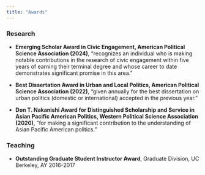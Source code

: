 ```yaml
---
title: "Awards"
---
```


### Research

*  **Emerging Scholar Award in Civic Engagement, American Political Science Association (2024)**, "recognizes an individual who is making notable contributions in the research of civic engagement within five years of earning their terminal degree and whose career to date demonstrates significant promise in this area."

* **Best Dissertation Award in Urban and Local Politics, American Political Science Association (2022)**, "given annually for the best dissertation on urban politics (domestic or international) accepted in the previous year."

* **Don T. Nakanishi Award for Distinguished Scholarship and Service in Asian Pacific American Politics, Western Political Science Association (2020)**, "for making a significant contribution to the understanding of Asian Pacific American politics."

### Teaching

* **Outstanding Graduate Student Instructor Award**, Graduate Division, UC Berkeley, AY 2016-2017